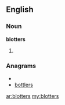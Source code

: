 ==English==

===Noun===
'''blotters'''

# {{plural of|blotter}}

===Anagrams===
* {{alphagram|belorstt}}
* [[bottlers#English|bottlers]]

[[ar:blotters]]
[[my:blotters]]